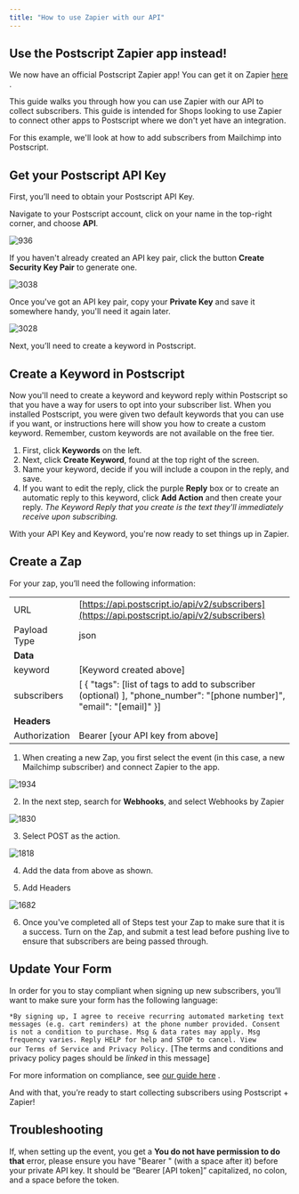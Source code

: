 ```yaml
---
title: "How to use Zapier with our API"
---
```

<Info>

## Use the Postscript Zapier app instead!

We now have an official Postscript Zapier app! You can get it on Zapier [here](https://zapier.com/apps/postscript-1/integrations)
.

</Info>

This guide walks you through how you can use Zapier with our API to collect subscribers. This guide is intended for Shops looking to use Zapier to connect other apps to Postscript where we don't yet have an integration.

For this example, we'll look at how to add subscribers from Mailchimp into Postscript.

## Get your Postscript API Key

First, you’ll need to obtain your Postscript API Key.

Navigate to your Postscript account, click on your name in the top-right corner, and choose **API**.

<img className="block" src="images/files_readme_io/_8f0ef64_mceclip0.png" alt="936" />

If you haven't already created an API key pair, click the button **Create Security Key Pair** to generate one.

<img className="block" src="images/files_readme_io/_59f6cae_CleanShot_2021_07_27_at_16.16.092x.png" alt="3038" />

Once you've got an API key pair, copy your **Private Key** and save it somewhere handy, you'll need it again later.

<img className="block" src="images/files_readme_io/_dfaca6a_CleanShot_2021_07_27_at_16.15.172x.png" alt="3028" />

Next, you’ll need to create a keyword in Postscript.

## Create a Keyword in Postscript

Now you'll need to create a keyword and keyword reply within Postscript so that you have a way for users to opt into your subscriber list. When you installed Postscript, you were given two default keywords that you can use if you want, or instructions here will show you how to create a custom keyword. Remember, custom keywords are not available on the free tier.

1.  First, click **Keywords** on the left.
2.  Next, click **Create Keyword**, found at the top right of the screen.
3.  Name your keyword, decide if you will include a coupon in the reply, and save.
4.  If you want to edit the reply, click the purple **Reply** box or to create an automatic reply to this keyword, click **Add Action** and then create your reply. _The Keyword Reply that you create is the text they'll immediately receive upon subscribing._

With your API Key and Keyword, you're now ready to set things up in Zapier.

## Create a Zap

For your zap, you’ll need the following information:

|     |     |
| --- | --- |
| URL | [https://api.postscript.io/api/v2/subscribers](https://api.postscript.io/api/v2/subscribers) |
| Payload Type | json |
| **Data** |     |
| keyword | \[Keyword created above\] |
| subscribers | \[ {  "tags": \[list of tags to add to subscriber (optional) \],  "phone\_number": "\[phone number\]",  "email": "\[email\]"  }\] |
| **Headers** |     |
| Authorization | Bearer \[your API key from above\] |

1.  When creating a new Zap, you first select the event (in this case, a new Mailchimp subscriber) and connect Zapier to the app.

<img className="block" src="images/files_readme_io/_d8fb71a_CleanShot_2021_07_27_at_16.54.252x.png" alt="1934" />

2.  In the next step, search for **Webhooks**, and select Webhooks by Zapier

<img className="block" src="images/files_readme_io/_c58fd67_CleanShot_2021_07_27_at_16.55.402x.png" alt="1830" />

3.  Select POST as the action.

<img className="block" src="images/files_readme_io/_f1bb9a5_CleanShot_2021_07_27_at_16.56.232x.png" alt="1818" />

4.  Add the data from above as shown.
    
5.  Add Headers
    

<img className="block" src="images/files_readme_io/_e513be1_CleanShot_2021_07_27_at_16.59.212x.png" alt="1682" />

6.  Once you've completed all of Steps test your Zap to make sure that it is a success. Turn on the Zap, and submit a test lead before pushing live to ensure that subscribers are being passed through.

<Note>

## ️Update Your Form

In order for you to stay compliant when signing up new subscribers, you’ll want to make sure your form has the following language:

`*By signing up, I agree to receive recurring automated marketing text messages (e.g. cart reminders) at the phone number provided. Consent is not a condition to purchase. Msg & data rates may apply. Msg frequency varies. Reply HELP for help and STOP to cancel. View our Terms of Service and Privacy Policy.` \[The terms and conditions and privacy policy pages should be _linked_ in this message\]

For more information on compliance, see [our guide here](/docs/compliance)
.

</Note>

And with that, you’re ready to start collecting subscribers using Postscript + Zapier!

## Troubleshooting

If, when setting up the event, you get a **You do not have permission to do that** error, please ensure you have "Bearer " (with a space after it) before your private API key. It should be “Bearer \[API token\]” capitalized, no colon, and a space before the token.

